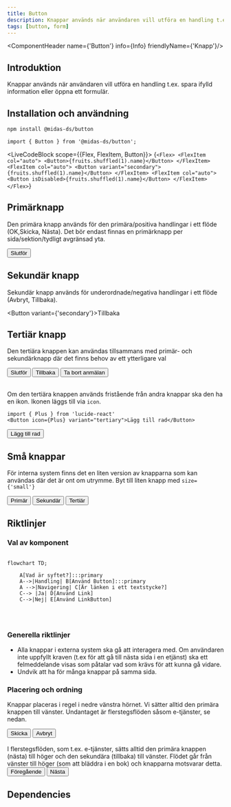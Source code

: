 ```yaml
---
title: Button
description: Knappar används när användaren vill utföra en handling t.ex. spara ifylld information eller öppna ett formulär.
tags: [button, form]
---
```



<ComponentHeader name={'Button'} info={Info} friendlyName={'Knapp'}/>

## Introduktion

Knappar används när användaren vill utföra en handling t.ex. spara ifylld information eller öppna ett formulär.

## Installation och användning

```bash npm2yarn
npm install @midas-ds/button
```

```tsx
import { Button } from '@midas-ds/button';
```

<LiveCodeBlock scope={{Flex, FlexItem, Button}}>
{`<Flex>
  <FlexItem col="auto">
    <Button>{fruits.shuffled(1).name}</Button>
  </FlexItem>
  <FlexItem col="auto">
    <Button variant="secondary">{fruits.shuffled(1).name}</Button>
  </FlexItem>
  <FlexItem col="auto">
    <Button isDisabled>{fruits.shuffled(1).name}</Button>
  </FlexItem>
</Flex>`}
</LiveCodeBlock>


## Primärknapp

Den primära knapp används för den primära/positiva handlingar i ett flöde (OK,Skicka, Nästa). Det bör endast finnas en primärknapp per sida/sektion/tydligt avgränsad yta. 
  
<Button>Slutför</Button>


## Sekundär knapp
Sekundär knapp används för underordnade/negativa handlingar i ett flöde (Avbryt, Tillbaka).

<Button variant={'secondary'}>Tillbaka</Button>

## Tertiär knapp

Den tertiära knappen kan användas tillsammans med primär- och sekundärknapp där det finns behov av ett ytterligare val

<div style={{ gap: '8px', display: 'flex', margin: '8px' }}>
  <Button>Slutför</Button>
  <Button variant="secondary">Tillbaka</Button>
  <Button variant="tertiary">Ta bort anmälan</Button>
</div>

<br/>

Om den tertiära knappen används fristående från andra knappar ska den ha en ikon. Ikonen läggs till via `icon`.

```tsx
import { Plus } from 'lucide-react'
<Button icon={Plus} variant="tertiary">Lägg till rad</Button>
```

<Button icon={Plus} variant="tertiary">Lägg till rad</Button>


## Små knappar
För interna system finns det en liten version av knapparna som kan användas där det är ont om utrymme. Byt till liten knapp med `size={'small'}`

<div style={{ gap: '8px', display: 'flex', margin: '8px' }}>
  <Button size={'small'}>Primär</Button>
  <Button size={'small'} variant={'secondary'}>Sekundär</Button>
  <Button size={'small'} variant={'tertiary'}>Tertiär</Button>
  </div>

## Riktlinjer

### Val av komponent

```mermaid

flowchart TD;
   
    A[Vad är syftet?]:::primary
    A-->|Handling| B[Använd Button]:::primary
    A -->|Navigering| C[Är länken i ett textstycke?]
    C--> |Ja| D[Använd Link]
    C-->|Nej| E[Använd LinkButton]
    
    
     
```
### Generella riktlinjer

- Alla knappar i externa system ska gå att interagera med. Om användaren inte uppfyllt kraven (t.ex för att gå till nästa sida i en etjänst) ska ett felmeddelande visas som påtalar vad som krävs för att kunna gå vidare.
- Undvik att ha för många knappar på samma sida.

### Placering och ordning

Knappar placeras i regel i nedre vänstra hörnet. Vi sätter alltid den primära knappen till vänster. Undantaget är flerstegsflöden såsom e-tjänster, se nedan.

<div style={{ gap: '8px', display: 'flex', margin: '8px' }}>
  <Button>Skicka</Button>
  <Button variant={'secondary'}>Avbryt</Button>
 </div>


<br/>
I flerstegsflöden, som t.ex. e-tjänster, sätts alltid den primära knappen (nästa) till höger och den sekundära (tillbaka) till vänster. Flödet går från vänster till höger (som att bläddra i en bok) och knapparna motsvarar detta.


<div style={{ gap: '8px', display: 'flex', margin: '8px' }}>
  <Button variant={'secondary'}>Föregående</Button>
  <Button>Nästa</Button>
</div>



## Dependencies

<ComponentFooter info={Info} />
